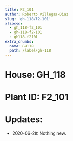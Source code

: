 ```yaml
---
title: F2_101
author: Roberto Villegas-Diaz
slug: 'gh-118/f2-101'
aliases:
  - gh_118-f2_101
  - gh-118-f2-101
  - gh118-f2101
extra_crumbs:
  name: GH118
  path: /label/gh-118
---
```


# **House**: GH_118
# **Plant ID**: F2_101
# **Updates**: 
 - 2020-06-28: Nothing new.
